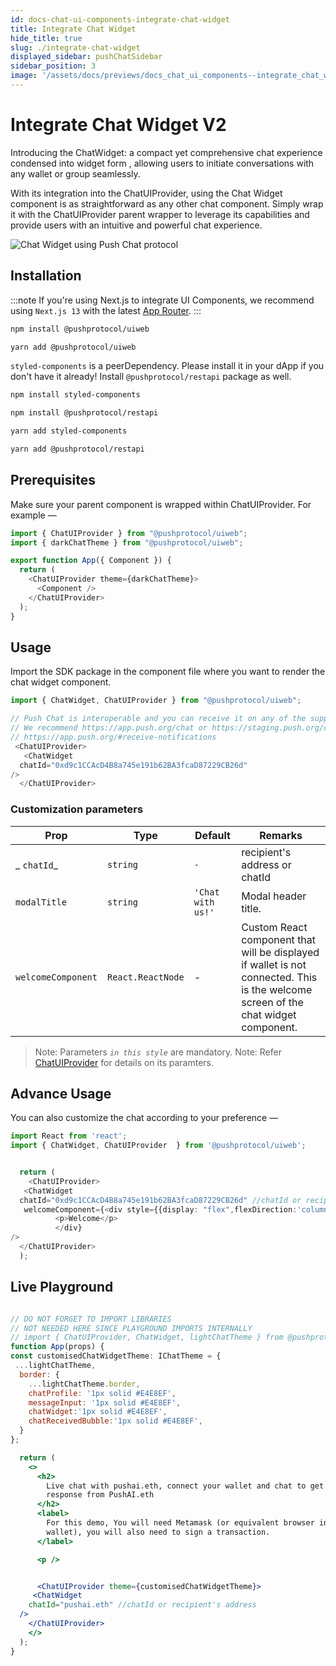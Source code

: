 ```yaml
---
id: docs-chat-ui-components-integrate-chat-widget
title: Integrate Chat Widget
hide_title: true
slug: ./integrate-chat-widget
displayed_sidebar: pushChatSidebar
sidebar_position: 3
image: '/assets/docs/previews/docs_chat_ui_components--integrate_chat_widget.png'
---
```


# Integrate Chat Widget V2

Introducing the ChatWidget: a compact yet comprehensive chat experience condensed into widget form , allowing users to initiate conversations with any wallet or group seamlessly.

With its integration into the ChatUIProvider, using the Chat Widget component is as straightforward as any other chat component. Simply wrap it with the ChatUIProvider parent wrapper to leverage its capabilities and provide users with an intuitive and powerful chat experience.

![Chat Widget using Push Chat protocol](/assets/docs/chat/ui-components/integrate-chat-widget/chat-widget-preview.png)

<head>
  <title>
    Integrate Chat Widget V2 | UI Components | Push Chat | Push Documentation
  </title>
</head>


## Installation

:::note
If you're using Next.js to integrate UI Components, we recommend using `Next.js 13` with the latest [App Router](https://nextjs.org/docs/app).
:::

<Tabs className="installation" groupId="bot-installation">
  <TabItem value="npm" default>

```zsh
npm install @pushprotocol/uiweb
```

  </TabItem>

  <TabItem value="yarn" default>

```zsh
yarn add @pushprotocol/uiweb
```

  </TabItem>
</Tabs>

`styled-components` is a peerDependency. Please install it in your dApp if you don't have it already! Install `@pushprotocol/restapi` package as well.

<Tabs className="installation" groupId="bot-installation">
  <TabItem value="npm" default>

```zsh
npm install styled-components

npm install @pushprotocol/restapi
```

  </TabItem>

  <TabItem value="yarn" default>

```zsh
yarn add styled-components

yarn add @pushprotocol/restapi
```

  </TabItem>
</Tabs>

## Prerequisites

Make sure your parent component is wrapped within ChatUIProvider. For example —

```typescript
import { ChatUIProvider } from "@pushprotocol/uiweb";
import { darkChatTheme } from "@pushprotocol/uiweb";

export function App({ Component }) {
  return (
    <ChatUIProvider theme={darkChatTheme}>
      <Component />
    </ChatUIProvider>
  );
}
```

## Usage

Import the SDK package in the component file where you want to render the chat widget component.

<Tabs className="codetabs" groupId="code-examples">
  <TabItem value="react" attributes={{className: "codetab react"}} default>

```typescript
import { ChatWidget, ChatUIProvider } from "@pushprotocol/uiweb";

// Push Chat is interoperable and you can receive it on any of the supported platforms
// We recommend https://app.push.org/chat or https://staging.push.org/chat or Push mobile app
// https://app.push.org/#receive-notifications
 <ChatUIProvider>
   <ChatWidget
  chatId="0xd9c1CCAcD4B8a745e191b62BA3fcaD87229CB26d"
/>
  </ChatUIProvider>

```

  </TabItem>
</Tabs>

### Customization parameters

| Prop               | Type              | Default           | Remarks                                                                                                                            |
| ------------------ | ----------------- | ----------------- | ---------------------------------------------------------------------------------------------------------------------------------- |
| _ `chatId`_        | `string`          | `-`               | recipient's address or chatId                                                                                                      |
| `modalTitle`       | `string`          | `'Chat with us!'` | Modal header title.                                                                                                                |
| `welcomeComponent` | `React.ReactNode` | -                 | Custom React component that will be displayed if wallet is not connected. This is the welcome screen of the chat widget component. |

> Note: Parameters _`in this style`_ are mandatory.
> Note: Refer [ChatUIProvider](/docs/chat/ui-components/Advanced/ChatUIProvider/) for details on its paramters.

## Advance Usage

You can also customize the chat according to your preference —

<Tabs className="codetabs" groupId="code-examples">
  <TabItem value="react" attributes={{className: "codetab react"}} default>

```typescript
import React from 'react';
import { ChatWidget, ChatUIProvider  } from '@pushprotocol/uiweb';


  return (
    <ChatUIProvider>
   <ChatWidget
  chatId="0xd9c1CCAcD4B8a745e191b62BA3fcaD87229CB26d" //chatId or recipient's address
   welcomeComponent={<div style={{display: "flex",flexDirection:'column',border:'1px solid black',overflow:'auto',height:'100%',width:'100%'}}>
          <p>Welcome</p>
          </div}
/>
  </ChatUIProvider>
  );

```

  </TabItem>
</Tabs>

## Live Playground

```jsx live customPropMinimized="true"

// DO NOT FORGET TO IMPORT LIBRARIES
// NOT NEEDED HERE SINCE PLAYGROUND IMPORTS INTERNALLY
// import { ChatUIProvider, ChatWidget, lightChatTheme } from @pushprotocol/uiweb;
function App(props) {
const customisedChatWidgetTheme: IChatTheme = {
 ...lightChatTheme,
  border: {
    ...lightChatTheme.border,
    chatProfile: '1px solid #E4E8EF',
    messageInput: '1px solid #E4E8EF',
    chatWidget:'1px solid #E4E8EF',
    chatReceivedBubble:'1px solid #E4E8EF',
  }
};

  return (
    <>
      <h2>
        Live chat with pushai.eth, connect your wallet and chat to get sassy
        response from PushAI.eth
      </h2>
      <label>
        For this demo, You will need Metamask (or equivalent browser injected
        wallet), you will also need to sign a transaction.
      </label>

      <p />


      <ChatUIProvider theme={customisedChatWidgetTheme}>
     <ChatWidget
    chatId="pushai.eth" //chatId or recipient's address
  />
    </ChatUIProvider>
    </>
  );
}
```
